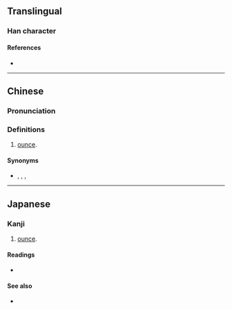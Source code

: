 {{also|唡}}
{{character info/new}}
==Translingual==

===Han character===
{{Han char|rn=30|rad=口|as=08|sn=11|four=61027|canj=RMLB|ids=⿰口兩}}

====References====
* {{Han ref|kx=0196.261|dkj=03875|hdz=10638.060|uh=5562|ud=21858|bh=D479|bd=54393}}

----

==Chinese==
{{zh-forms|s=唡}}

===Pronunciation===
{{zh-pron
|m=liǎng
|m-s=
|c=loeng5,loeng2
|c-t=
|g=
|h=pfs=
|j=
|md=
|mn=
|mn-t=
|w=
|x=
|mc=y
|oc=y
|cat=n
}}

===Definitions===
{{zh-hanzi}}

# {{lb|zh|dated}} [[ounce]].

====Synonyms====
* {{zh-l|英兩}}, {{zh-l|安士}}, {{zh-l|盎士}}, {{zh-l|盎斯}}

----

==Japanese==

===Kanji===
{{ja-kanji|grade=|rs=口08}}

# {{lb|ja|dated}} [[ounce]].

====Readings====
* {{ja-readings|on=[[りょう]] (ryō)|kun=[[オンス]] (onsu)}}

====See also====
* {{l|ja|𬼄}}